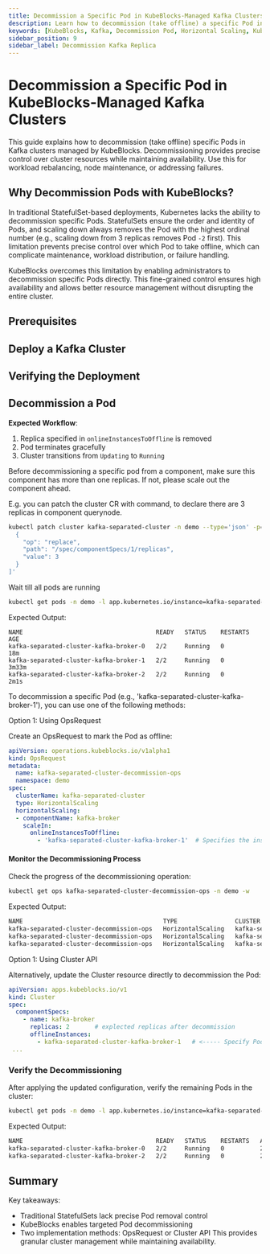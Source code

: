 ```yaml
---
title: Decommission a Specific Pod in KubeBlocks-Managed Kafka Clusters
description: Learn how to decommission (take offline) a specific Pod in a Kafka cluster managed by KubeBlocks.
keywords: [KubeBlocks, Kafka, Decommission Pod, Horizontal Scaling, Kubernetes]
sidebar_position: 9
sidebar_label: Decommission Kafka Replica
---
```





# Decommission a Specific Pod in KubeBlocks-Managed Kafka Clusters

This guide explains how to decommission (take offline) specific Pods in Kafka clusters managed by KubeBlocks. Decommissioning provides precise control over cluster resources while maintaining availability. Use this for workload rebalancing, node maintenance, or addressing failures.

## Why Decommission Pods with KubeBlocks?

In traditional StatefulSet-based deployments, Kubernetes lacks the ability to decommission specific Pods. StatefulSets ensure the order and identity of Pods, and scaling down always removes the Pod with the highest ordinal number (e.g., scaling down from 3 replicas removes Pod `-2` first). This limitation prevents precise control over which Pod to take offline, which can complicate maintenance, workload distribution, or failure handling.

KubeBlocks overcomes this limitation by enabling administrators to decommission specific Pods directly. This fine-grained control ensures high availability and allows better resource management without disrupting the entire cluster.

## Prerequisites


<Prerequisites />

## Deploy a Kafka Cluster


<CreateCluster />

## Verifying the Deployment


<VerifyCluster />

## Decommission a Pod

**Expected Workflow**:

1. Replica specified in `onlineInstancesToOffline` is removed
2. Pod terminates gracefully
3. Cluster transitions from `Updating` to `Running`


Before decommissioning a specific pod from a component, make sure this component has more than one replicas.
If not, please scale out the component ahead.

E.g. you can patch the cluster CR with command, to declare there are 3 replicas in component querynode.

```bash
kubectl patch cluster kafka-separated-cluster -n demo --type='json' -p='[
  {
    "op": "replace",
    "path": "/spec/componentSpecs/1/replicas",
    "value": 3
  }
]'
```

Wait till all pods are running
```bash
kubectl get pods -n demo -l app.kubernetes.io/instance=kafka-separated-cluster,apps.kubeblocks.io/component-name=kafka-broker
```
Expected Output:
```
NAME                                     READY   STATUS    RESTARTS   AGE
kafka-separated-cluster-kafka-broker-0   2/2     Running   0          18m
kafka-separated-cluster-kafka-broker-1   2/2     Running   0          3m33m
kafka-separated-cluster-kafka-broker-2   2/2     Running   0          2m1s
```


To decommission a specific Pod (e.g., 'kafka-separated-cluster-kafka-broker-1'), you can use one of the following methods:

<Tabs>

  <TabItem value="opsRequest" label="OpsRequest API" default>

  Option 1: Using OpsRequest

  Create an OpsRequest to mark the Pod as offline:

  ```yaml
  apiVersion: operations.kubeblocks.io/v1alpha1
  kind: OpsRequest
  metadata:
    name: kafka-separated-cluster-decommission-ops
    namespace: demo
  spec:
    clusterName: kafka-separated-cluster
    type: HorizontalScaling
    horizontalScaling:
    - componentName: kafka-broker
      scaleIn:
        onlineInstancesToOffline:
          - 'kafka-separated-cluster-kafka-broker-1'  # Specifies the instance names that need to be taken offline
  ```

  #### Monitor the Decommissioning Process
  Check the progress of the decommissioning operation:

  ```bash
  kubectl get ops kafka-separated-cluster-decommission-ops -n demo -w
  ```
  Expected Output:

  ```bash
  NAME                                       TYPE                CLUSTER                   STATUS    PROGRESS   AGE
  kafka-separated-cluster-decommission-ops   HorizontalScaling   kafka-separated-cluster   Running   0/1        8s
  kafka-separated-cluster-decommission-ops   HorizontalScaling   kafka-separated-cluster   Running   1/1        31s
  kafka-separated-cluster-decommission-ops   HorizontalScaling   kafka-separated-cluster   Succeed   1/1        31s
  ```

  </TabItem>

  <TabItem value="ClusterAPI" label="Cluster API">

  Option 1: Using Cluster API

  Alternatively, update the Cluster resource directly to decommission the Pod:

  ```yaml
  apiVersion: apps.kubeblocks.io/v1
  kind: Cluster
  spec:
    componentSpecs:
      - name: kafka-broker
        replicas: 2       # explected replicas after decommission
        offlineInstances:
          - kafka-separated-cluster-kafka-broker-1   # <----- Specify Pod to be decommissioned
   ...
  ```
  </TabItem>

</Tabs>

### Verify the Decommissioning

After applying the updated configuration, verify the remaining Pods in the cluster:
```bash
kubectl get pods -n demo -l app.kubernetes.io/instance=kafka-separated-cluster,apps.kubeblocks.io/component-name=kafka-broker
```

Expected Output:
```bash
NAME                                     READY   STATUS    RESTARTS   AGE
kafka-separated-cluster-kafka-broker-0   2/2     Running   0          24m
kafka-separated-cluster-kafka-broker-2   2/2     Running   0          2m1s
```

## Summary
Key takeaways:
- Traditional StatefulSets lack precise Pod removal control
- KubeBlocks enables targeted Pod decommissioning
- Two implementation methods: OpsRequest or Cluster API
This provides granular cluster management while maintaining availability.
